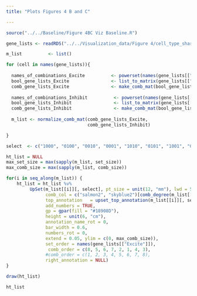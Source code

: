 ```yaml
---
title: "Plots Figures 4 B and C"

---
```


```r

source("../../Baseline/Figure 4BC Viz Baseline.R")

```



```r

gene_lists <- readRDS("../../Visualization_data/Figure 4/cell_type_sharing_list_reg_combined_first_v4.rds")

m_list          <- list()

for (cell in names(gene_lists)){
  
  names_of_combinations_Excite          <- powerset(names(gene_lists[["Excite"]]))
  bool_gene_lists_Excite                <- list_to_matrix(gene_lists[["Excite"]])
  comb_gene_lists_Excite                <- make_comb_mat(bool_gene_lists_Excite, mode = "intersect")
  
  names_of_combinations_Inhibit          <- powerset(names(gene_lists[["Inhibit"]]))
  bool_gene_lists_Inhibit                <- list_to_matrix(gene_lists[["Inhibit"]])
  comb_gene_lists_Inhibit                <- make_comb_mat(bool_gene_lists_Inhibit, mode = "intersect")
  
  m_list <- normalize_comb_mat(comb_gene_lists_Excite,
                               comb_gene_lists_Inhibit)

}
```

```r
select  <- c("1000", "0100", "0010", "0001", "1010", "0101", "1001", "0110")

ht_list = NULL
max_set_size = max(sapply(m_list, set_size))
max_comb_size = max(sapply(m_list, comb_size))

for(i in seq_along(m_list)) {
    ht_list = ht_list %v%
         UpSet(m_list[[i]][, select], pt_size = unit(12, "mm"), lwd = 5,
               comb_col = c("salmon2", "skyblue2")[comb_degree(m_list[[i]][, select])], 
               top_annotation   = upset_top_annotation(m_list[[i]][, select] , 
               add_numbers = TRUE,
               gp = gpar(fill = "#18908D"),
               height = unit(6, "cm"), 
               annotation_name_rot = 0, 
               bar_width = 0.6,
               numbers_rot = 0,
               extend = 0.05, ylim = c(0, max_comb_size)), 
               set_order = names(gene_lists[["Excite"]]),
                comb_order = c(8, 5, 6, 7, 2, 1, 4, 3), 
               #comb_order = c(1, 2, 3, 4, 5, 6, 7, 8), 
               right_annotation = NULL)
}

draw(ht_list)

ht_list

```

